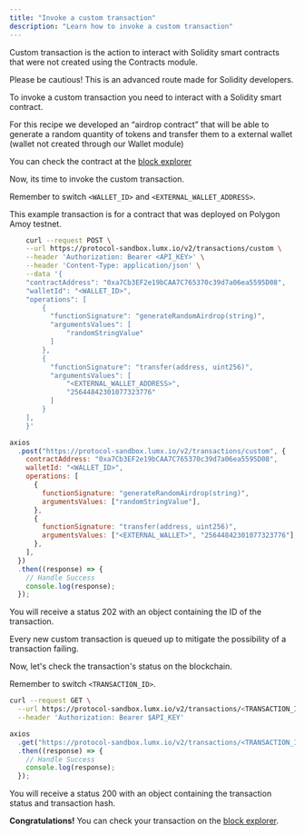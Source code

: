 ```yaml
---
title: "Invoke a custom transaction"
description: "Learn how to invoke a custom transaction"
---
```


Custom transaction is the action to interact with Solidity smart contracts that were not created using the Contracts module.

<Warning>
  Please be cautious! This is an advanced route made for Solidity developers.
</Warning>

<Steps>
    <Step title="Create a custom contract">

To invoke a custom transaction you need to interact with a Solidity smart contract.

For this recipe we developed an “airdrop contract” that will be able to generate a random quantity of tokens and transfer them to a external wallet (wallet not created through our Wallet module)

You can check the contract at the [block explorer](https://amoy.polygonscan.com/address/0x04f87ed3bed8eb1557d722d7a0620b6bff9ee126)

</Step>
  <Step title="Invoke a custom transaction">

Now, its time to invoke the custom transaction.

<Info>Remember to switch `<WALLET_ID>` and `<EXTERNAL_WALLET_ADDRESS>`.</Info>

<Info>This example transaction is for a contract that was deployed on Polygon Amoy testnet.</Info>

<CodeGroup>

```bash cURL
    curl --request POST \
    --url https://protocol-sandbox.lumx.io/v2/transactions/custom \
    --header 'Authorization: Bearer <API_KEY>' \
    --header 'Content-Type: application/json' \
    --data '{
    "contractAddress": "0xa7Cb3EF2e19bCAA7C765370c39d7a06ea5595D08",
    "walletId": "<WALLET_ID>",
    "operations": [
        {
          "functionSignature": "generateRandomAirdrop(string)",
          "argumentsValues": [
              "randomStringValue"
          ]
        },
        {
          "functionSignature": "transfer(address, uint256)",
          "argumentsValues": [
              "<EXTERNAL_WALLET_ADDRESS>",
              "25644842301077323776"
          ]
        }
    ],
    }'
```

```javascript JavaScript
axios
  .post("https://protocol-sandbox.lumx.io/v2/transactions/custom", {
    contractAddress: "0xa7Cb3EF2e19bCAA7C765370c39d7a06ea5595D08",
    walletId: "<WALLET_ID>",
    operations: [
      {
        functionSignature: "generateRandomAirdrop(string)",
        argumentsValues: ["randomStringValue"],
      },
      {
        functionSignature: "transfer(address, uint256)",
        argumentsValues: ["<EXTERNAL_WALLET>", "25644842301077323776"],
      },
    ],
  })
  .then((response) => {
    // Handle Success
    console.log(response);
  });
```

</CodeGroup>

You will receive a status 202 with an object containing the ID of the transaction.

</Step>
<Step title="Read a transaction">

Every new custom transaction is queued up to mitigate the possibility of a transaction failing.

Now, let's check the transaction's status on the blockchain.

  <Info>Remember to switch `<TRANSACTION_ID>`.</Info>

<CodeGroup>

```bash cURL
curl --request GET \
  --url https://protocol-sandbox.lumx.io/v2/transactions/<TRANSACTION_ID> \
  --header 'Authorization: Bearer $API_KEY'
```

```javascript JavaScript
axios
  .get("https://protocol-sandbox.lumx.io/v2/transactions/<TRANSACTION_ID>")
  .then((response) => {
    // Handle Success
    console.log(response);
  });
```

</CodeGroup>

You will receive a status 200 with an object containing the transaction status and transaction hash.

**Congratulations!** You can check your transaction on the [block explorer](https://amoy.polygonscan.com).

</Step>
</Steps>

<Snippet file="troubleshooting.mdx" />
